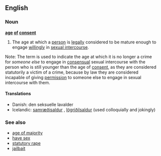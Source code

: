 ==English==

===Noun===
'''[[age]] [[of]] [[consent]]'''

# {{legal}} The age at which a [[person]] is [[legally]] considered to be mature enough to engage [[willingly]] in [[sexual intercourse]].
Note: The term is used to indicate the age at which it is no longer a crime for ''someone else'' to engage in [[consensual]] sexual intercourse with the person who is still younger than the age of [[consent]], as they are considered statutorily a victim of a crime, because by law they are considered incapable of giving [[permission]] to someone else to engage in sexual intercourse with them.

====Translations====
{{trans-top|an age at which one is legally mature enough to have sex}}
* Danish: den seksuelle lavalder
* Icelandic: [[samræðisaldur]] {{m}}, [[lögriðilsaldur]] {{m}} (used colloquially and jokingly)
{{trans-mid}}
{{trans-bottom}}

===See also===
* [[age of majority]]
* [[have sex]]
* [[statutory rape]]
* [[jailbait]]